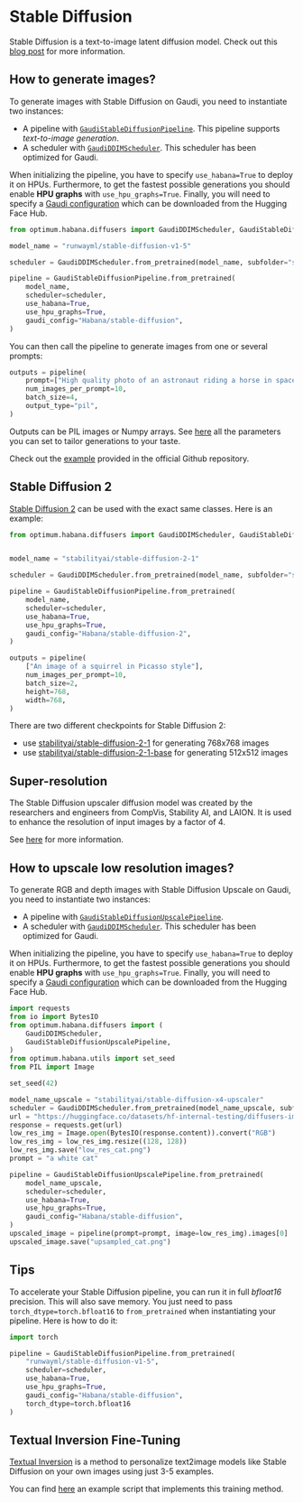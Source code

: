 <!---
Copyright 2022 The HuggingFace Team. All rights reserved.

Licensed under the Apache License, Version 2.0 (the "License");
you may not use this file except in compliance with the License.
You may obtain a copy of the License at

    http://www.apache.org/licenses/LICENSE-2.0

Unless required by applicable law or agreed to in writing, software
distributed under the License is distributed on an "AS IS" BASIS,
WITHOUT WARRANTIES OR CONDITIONS OF ANY KIND, either express or implied.
See the License for the specific language governing permissions and
limitations under the License.
-->

# Stable Diffusion

Stable Diffusion is a text-to-image latent diffusion model.
Check out this [blog post](https://huggingface.co/blog/stable_diffusion) for more information.


## How to generate images?

To generate images with Stable Diffusion on Gaudi, you need to instantiate two instances:
- A pipeline with [`GaudiStableDiffusionPipeline`](https://huggingface.co/docs/optimum/habana/package_reference/stable_diffusion_pipeline). This pipeline supports *text-to-image generation*.
- A scheduler with [`GaudiDDIMScheduler`](https://huggingface.co/docs/optimum/habana/package_reference/stable_diffusion_pipeline#optimum.habana.diffusers.GaudiDDIMScheduler). This scheduler has been optimized for Gaudi.

When initializing the pipeline, you have to specify `use_habana=True` to deploy it on HPUs.
Furthermore, to get the fastest possible generations you should enable **HPU graphs** with `use_hpu_graphs=True`.
Finally, you will need to specify a [Gaudi configuration](https://huggingface.co/docs/optimum/habana/package_reference/gaudi_config) which can be downloaded from the Hugging Face Hub.

```python
from optimum.habana.diffusers import GaudiDDIMScheduler, GaudiStableDiffusionPipeline

model_name = "runwayml/stable-diffusion-v1-5"

scheduler = GaudiDDIMScheduler.from_pretrained(model_name, subfolder="scheduler")

pipeline = GaudiStableDiffusionPipeline.from_pretrained(
    model_name,
    scheduler=scheduler,
    use_habana=True,
    use_hpu_graphs=True,
    gaudi_config="Habana/stable-diffusion",
)
```

You can then call the pipeline to generate images from one or several prompts:
```python
outputs = pipeline(
    prompt=["High quality photo of an astronaut riding a horse in space", "Face of a yellow cat, high resolution, sitting on a park bench"],
    num_images_per_prompt=10,
    batch_size=4,
    output_type="pil",
)
```

Outputs can be PIL images or Numpy arrays. See [here](https://huggingface.co/docs/optimum/habana/package_reference/stable_diffusion_pipeline#optimum.habana.diffusers.StableDiffusionPipeline.__call__) all the parameters you can set to tailor generations to your taste.

<Tip>

Check out the [example](https://github.com/huggingface/optimum-habana/tree/main/examples/stable-diffusion) provided in the official Github repository.

</Tip>


## Stable Diffusion 2

[Stable Diffusion 2](https://huggingface.co/docs/diffusers/api/pipelines/stable_diffusion_2) can be used with the exact same classes.
Here is an example:

```python
from optimum.habana.diffusers import GaudiDDIMScheduler, GaudiStableDiffusionPipeline


model_name = "stabilityai/stable-diffusion-2-1"

scheduler = GaudiDDIMScheduler.from_pretrained(model_name, subfolder="scheduler")

pipeline = GaudiStableDiffusionPipeline.from_pretrained(
    model_name,
    scheduler=scheduler,
    use_habana=True,
    use_hpu_graphs=True,
    gaudi_config="Habana/stable-diffusion-2",
)

outputs = pipeline(
    ["An image of a squirrel in Picasso style"],
    num_images_per_prompt=10,
    batch_size=2,
    height=768,
    width=768,
)
```

<Tip>

There are two different checkpoints for Stable Diffusion 2:

- use [stabilityai/stable-diffusion-2-1](https://huggingface.co/stabilityai/stable-diffusion-2-1) for generating 768x768 images
- use [stabilityai/stable-diffusion-2-1-base](https://huggingface.co/stabilityai/stable-diffusion-2-1-base) for generating 512x512 images

</Tip>


## Super-resolution

The Stable Diffusion upscaler diffusion model was created by the researchers and engineers from CompVis, Stability AI, and LAION. It is used to enhance the resolution of input images by a factor of 4.

See [here](https://huggingface.co/docs/diffusers/api/pipelines/stable_diffusion/upscale) for more information.

## How to upscale low resolution images?

To generate RGB and depth images with Stable Diffusion Upscale on Gaudi, you need to instantiate two instances:
- A pipeline with [`GaudiStableDiffusionUpscalePipeline`](../package_reference/stable_diffusion_pipeline#optimum.habana.diffusers.GaudiStableDiffusionUpscalePipeline).
- A scheduler with [`GaudiDDIMScheduler`](../package_reference/stable_diffusion_pipeline#optimum.habana.diffusers.GaudiDDIMScheduler). This scheduler has been optimized for Gaudi.

When initializing the pipeline, you have to specify `use_habana=True` to deploy it on HPUs.
Furthermore, to get the fastest possible generations you should enable **HPU graphs** with `use_hpu_graphs=True`.
Finally, you will need to specify a [Gaudi configuration](../package_reference/gaudi_config) which can be downloaded from the Hugging Face Hub.

```python
import requests
from io import BytesIO
from optimum.habana.diffusers import (
    GaudiDDIMScheduler,
    GaudiStableDiffusionUpscalePipeline,
)
from optimum.habana.utils import set_seed
from PIL import Image

set_seed(42)

model_name_upscale = "stabilityai/stable-diffusion-x4-upscaler"
scheduler = GaudiDDIMScheduler.from_pretrained(model_name_upscale, subfolder="scheduler")
url = "https://huggingface.co/datasets/hf-internal-testing/diffusers-images/resolve/main/sd2-upscale/low_res_cat.png"
response = requests.get(url)
low_res_img = Image.open(BytesIO(response.content)).convert("RGB")
low_res_img = low_res_img.resize((128, 128))
low_res_img.save("low_res_cat.png")
prompt = "a white cat"

pipeline = GaudiStableDiffusionUpscalePipeline.from_pretrained(
    model_name_upscale,
    scheduler=scheduler,
    use_habana=True,
    use_hpu_graphs=True,
    gaudi_config="Habana/stable-diffusion",
)
upscaled_image = pipeline(prompt=prompt, image=low_res_img).images[0]
upscaled_image.save("upsampled_cat.png")

```


## Tips

To accelerate your Stable Diffusion pipeline, you can run it in full *bfloat16* precision.
This will also save memory.
You just need to pass `torch_dtype=torch.bfloat16` to `from_pretrained` when instantiating your pipeline.
Here is how to do it:

```py
import torch

pipeline = GaudiStableDiffusionPipeline.from_pretrained(
    "runwayml/stable-diffusion-v1-5",
    scheduler=scheduler,
    use_habana=True,
    use_hpu_graphs=True,
    gaudi_config="Habana/stable-diffusion",
    torch_dtype=torch.bfloat16
)
```


## Textual Inversion Fine-Tuning

[Textual Inversion](https://arxiv.org/abs/2208.01618) is a method to personalize text2image models like Stable Diffusion on your own images using just 3-5 examples.

You can find [here](https://github.com/huggingface/optimum-habana/blob/main/examples/stable-diffusion/textual_inversion.py) an example script that implements this training method.
